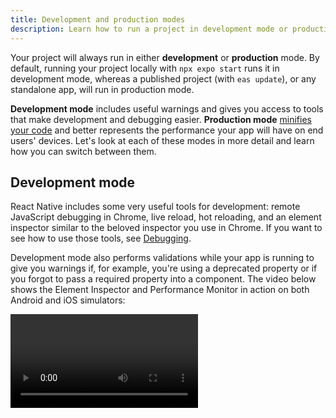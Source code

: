 ```yaml
---
title: Development and production modes
description: Learn how to run a project in development mode or production mode.
---
```



Your project will always run in either **development** or **production** mode. By default, running your project locally with `npx expo start` runs it in development mode, whereas a published project (with `eas update`), or any standalone app, will run in production mode.

**Development mode** includes useful warnings and gives you access to tools that make development and debugging easier. **Production mode** [minifies your code](/guides/customizing-metro/#minification) and better represents the performance your app will have on end users' devices. Let's look at each of these modes in more detail and learn how you can switch between them.

## Development mode

React Native includes some very useful tools for development: remote JavaScript debugging in Chrome, live reload, hot reloading, and an element inspector similar to the beloved inspector you use in Chrome. If you want to see how to use those tools, see [Debugging](/workflow/debugging).

Development mode also performs validations while your app is running to give you warnings if, for example, you're using a deprecated property or if you forgot to pass a required property into a component. The video below shows the Element Inspector and Performance Monitor in action on both Android and iOS simulators:

<Video file="dev-prod/devMode.mp4" />

> **warning** **This comes at a cost. Your app runs slower in development mode.** <br /> You can switch it on and off with the Expo CLI, see [Production mode](#production-mode). When you switch it, close and re-open your app for the change to take effect. **Any time you are testing your app's performance, make sure to disable development mode**.

### View the developer menu

The menu gives access to a host of features that make development and debugging much easier. For more information on to open it on Android and iOS, see [Developer menu](/workflow/debugging/#developer-menu).

## Production mode

Production mode is most useful for two things:

- Testing your app's performance, as Development slows your app down considerably.
- Catching bugs that only show up in production.

The easiest way to simulate how your project will run on end users' devices is with the command:

<Terminal cmd={['$ npx expo start --no-dev --minify']} />

Besides running in production mode (which tells the Metro bundler to set the `__DEV__` environment variable to `false`, among a few other things), the `--minify` flag will minify your app. This flag will also eliminate unnecessary data such as comments, formatting, and unused code.

If you're getting an error or crash in your standalone app, running your project with this command can save you a lot of time in finding the root cause.
